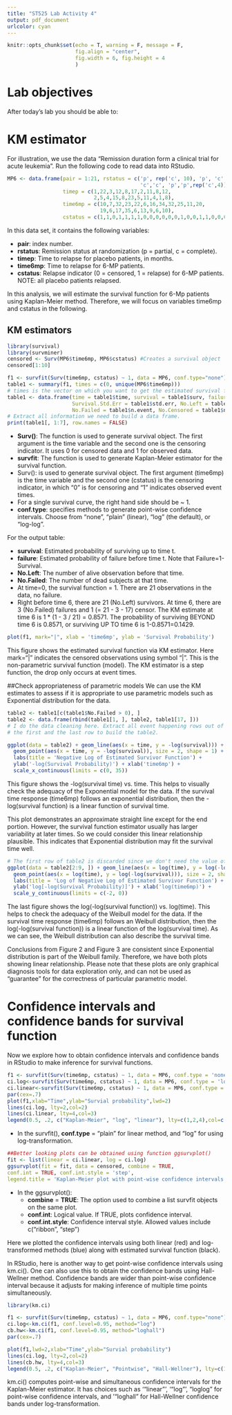 ---
title: "ST525 Lab Activity 4"
output: pdf_document
urlcolor: cyan
---
```{r setup, include=FALSE}
knitr::opts_chunk$set(echo = T, warning = F, message = F, 
                      fig.align = "center",
                      fig.width = 6, fig.height = 4
                      )
```

# Lab objectives

After today's lab you should be able to:
\begin{itemize}
\item Implement KM estimator in RStudio.
\item Understand KM estimator table and plot the estimated survival function.
\item Check if potential parametric models are appropriate for the observed survival time.
\item Obtain point-wise confidence intervals (CI) and confidence bands (CB) for KM estimator in RStudio.
\end{itemize}

# KM estimator

For illustration, we use the data "Remission duration form a clinical trial for acute leukemia". Run the following code to read data into RStudio.

```{r}
MP6 <- data.frame(pair = 1:21, rstatus = c('p', rep('c', 10), 'p', 'c',
                                           'c','c', 'p','p',rep('c',4)),
                  timep = c(1,22,3,12,8,17,2,11,8,12,
                            2,5,4,15,8,23,5,11,4,1,8), 
                  time6mp = c(10,7,32,23,22,6,16,34,32,25,11,20,
                              19,6,17,35,6,13,9,6,10),
                  cstatus = c(1,1,0,1,1,1,1,0,0,0,0,0,0,1,0,0,1,1,0,0,0))
```



In this data set, it contains the following variables:

* __pair__: index number.
* __rstatus__: Remission status at randomization (p = partial, c = complete).
* __timep__: Time to relapse for placebo patients, in months.
* __time6mp__: Time to relapse for 6-MP patients.
* __cstatus__: Relapse indicator (0 = censored, 1 = relapse) for 6-MP patients. NOTE: all placebo patients relapsed.

In this analysis, we will estimate the survival function for 6-Mp patients using Kaplan-Meier method. Therefore, we will focus on variables time6mp and cstatus in the following.

## KM estimators 


```{r}
library(survival)
library(survminer)
censored <- Surv(MP6$time6mp, MP6$cstatus) #Creates a survival object
censored[1:10] 

f1 <- survfit(Surv(time6mp, cstatus) ~ 1, data = MP6, conf.type="none") 
table1 <- summary(f1, times = c(0, unique(MP6$time6mp)))
# times is the vector on which you want to get the estimated survival function values.
table1 <- data.frame(time = table1$time, survival = table1$surv, failure = 1-table1$surv, 
                     Survival.Std.Err = table1$std.err, No.Left = table1$n.risk, 
                     No.Failed = table1$n.event, No.Censored = table1$n.censor)
# Extract all information we need to build a data frame.
print(table1[, 1:7], row.names = FALSE)

```
* __Surv()__: The function is used to generate survival object. The first argument is the time variable and the second one is the censoring indicator. It uses 0 for censored data and 1 for observed data.
* __survfit__: The function is used to generate Kaplan-Meier estimator for the survival function. 
 + Surv(): is used to generate survival object. The first argument (time6mp) is the time variable and the second one (cstatus) is the censoring indicator, in which "0" is for censoring and "1"  indicates observed event times.
  + For a single survival curve, the right hand side should be ~ 1.
  + __conf.type__: specifies methods to generate point-wise confidence intervals. Choose from "none", "plain" (linear), "log" (the default), or "log-log". 

For the output table:

* __survival__: Estimated probability of surviving up to time t.
* __failure__: Estimated probability of failure before time t. Note that Failure=1-Survival.
* __No.Left__: The number of alive observation before that time.
* __No.Failed__: The number of dead subjects at that time.
* At time=0, the survival function = 1. There are 21 observations in the data, no failure.
* Right before time 6, there are 21 (No.Left) survivors. At time 6, there are 3 (No.Failed) failures and 1 (= 21 - 3 - 17) censor. The KM estimate at time 6 is 1 * (1 - 3 / 21) = 0.8571. The probability of surviving BEYOND time 6  is 0.8571, or surviving UP TO time 6 is 1-0.8571=0.1429.

```{r}
plot(f1, mark="|", xlab = 'time6mp', ylab = 'Survival Probability')

```

This figure shows the estimated survival function via KM estimator. Here mark="|" indicates the censored observations using symbol "|".  This is the non-parametric survival function (model).  The KM estimator is a step function, the drop only occurs at event times. 

##Check appropriateness of  parametric models 
We can use the KM estimates to assess if it is appropriate to use parametric models such as Exponential distribution for the data.

```{r}
table2 <- table1[c(table1$No.Failed > 0), ]
table2 <- data.frame(rbind(table1[1, ], table2, table1[17, ]))
# I do the data cleaning here. Extract all event happening rows out of table 1 and insert 
# the first and the last row to build the table2.

ggplot(data = table2) + geom_line(aes(x = time, y = -log(survival))) +
  geom_point(aes(x = time, y = -log(survival)), size = 2, shape = 1) +
  labs(title = 'Negative Log of Estimated Survivor Function') +
  ylab('-log(Survival Probability)') + xlab('time6mp') +
  scale_x_continuous(limits = c(0, 35))
```
This figure shows the -log(survival time) vs. time. This helps to visually check the adequacy of the Exponential model for the data. If the survival time response (time6mp) follows an exponential distribution, then the -log(survival function) is a linear function of survival time.

This plot demonstrates an approximate straight line except for the end portion. However, the survival function estimator usually has larger variability at later times. So we could consider this linear relationship plausible. This indicates that Exponential distribution may fit the survival time well. 

```{r}
# The first row of table2 is discarded since we don't need the value of log(0).
ggplot(data = table2[2:9, ]) + geom_line(aes(x = log(time), y = log(-log(survival)))) +
  geom_point(aes(x = log(time), y = log(-log(survival))), size = 2, shape = 1) +
  labs(title = 'Log of Negative Log of Estimated Survivor Function') +
  ylab('log[-log(Survival Probability)]') + xlab('log(time6mp)') +
  scale_y_continuous(limits = c(-2, 0))
```

The last figure shows the log(-log(survival function)) vs. log(time). This helps to check the adequacy of the Weibull model for the data. If the survival time response (time6mp) follows an Weibull distribution, then the log(-log(survival function)) is a linear function of the log(survival time). As we can see, the Weibull distribution can also describe the survival time.


Conclusions from Figure 2 and Figure 3 are consistent since Exponential distribution is part of the Weibull family. Therefore, we have both plots showing linear relationship. Please note that these plots are only graphical diagnosis tools for data exploration only, and can not be used as "guarantee" for the correctness of particular parametric model.



# Confidence intervals and confidence bands for survival function
Now we explore how to obtain confidence intervals and confidence bands in RStudio to make inference for survival functions.

```{r}
f1 <- survfit(Surv(time6mp, cstatus) ~ 1, data = MP6, conf.type = 'none')
ci.log<-survfit(Surv(time6mp, cstatus) ~ 1, data = MP6, conf.type = 'log')
ci.linear<-survfit(Surv(time6mp, cstatus) ~ 1, data = MP6, conf.type = 'plain')
par(cex=.7)
plot(f1,xlab="Time",ylab="Survial probability",lwd=2)
lines(ci.log, lty=2,col=2)
lines(ci.linear, lty=4,col=3)
legend(0.5, .2, c("Kaplan-Meier", "log", "linear"), lty=c(1,2,4),col=c(1,2,3))
```


* In the survfit(), __conf.type__ = "plain" for linear method, and "log" for using log-transformation.

```{r}
##Better looking plots can be obtained using function ggsurvplot()
fit <- list(linear = ci.linear, log = ci.log)
ggsurvplot(fit = fit, data = censored, combine = TRUE, 
conf.int = TRUE, conf.int.style = 'step',
legend.title = 'Kaplan-Meier plot with point-wise confidence intervals')
```
* In the ggsurvplot():
  + __combine__ = __TRUE__: The option used to combine a list survfit objects on the same plot.
  + __conf.int__: Logical value. If TRUE, plots confidence interval.
  + __conf.int.style__: Confidence interval style. Allowed values include c("ribbon", "step")

Here we plotted the confidence intervals using both linear (red) and log-transformed methods (blue) along with estimated survival function (black).

In RStudio, here is another way to get point-wise confidence intervals using km.ci(). One can also use this to obtain the confidence bands using Hall-Wellner method. Confidence bands are wider than point-wise confidence interval because it adjusts for making inference of multiple time points simultaneously.

```{r}
library(km.ci)

f1 <- survfit(Surv(time6mp, cstatus) ~ 1, data = MP6, conf.type="none")
ci.log<-km.ci(f1, conf.level=0.95, method="log")
cb.hw<-km.ci(f1, conf.level=0.95, method="loghall")
par(cex=.7)

plot(f1,lwd=2,xlab="Time",ylab="Survial probability")
lines(ci.log, lty=2,col=2)
lines(cb.hw, lty=4,col=3)
legend(0.5, .2, c("Kaplan-Meier", "Pointwise", "Hall-Wellner"), lty=c(1,2,4),col=c(1,2,3))

```

km.ci() computes  point-wise and simultaneous confidence intervals for the Kaplan-Meier estimator. It has choices such as '"linear"', '"log"', "loglog" for point-wise confidence intervals, and '"loghall" for Hall-Wellner confidence bands under log-transformation.





